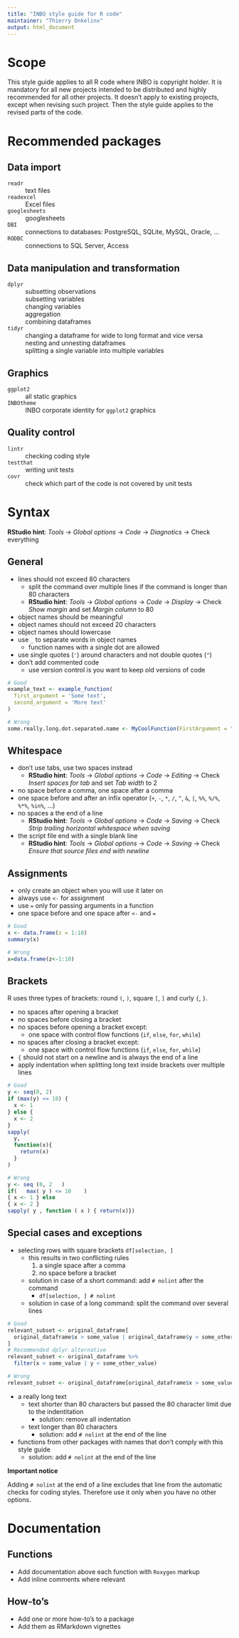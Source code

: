 ```yaml
---
title: "INBO style guide for R code"
maintainer: "Thierry Onkelinx"
output: html_document
---
```


# Scope

This style guide applies to all R code where INBO is copyright holder. It is mandatory for all new projects intended to be distributed and highly recommended for all other projects. It doesn't apply to existing projects, except when revising such project. Then the style guide applies to the revised parts of the code.

# Recommended packages

## Data import

`readr`
  ~ text files

`readexcel`
  ~ Excel files
  
`googlesheets`
  ~ googlesheets

`DBI`
  ~ connections to databases: PostgreSQL, SQLite, MySQL, Oracle, ...
  
`RODBC`
  ~ connections to SQL Server, Access

## Data manipulation and transformation

`dplyr`
  ~ subsetting observations
  ~ subsetting variables
  ~ changing variables
  ~ aggregation
  ~ combining dataframes

`tidyr`
  ~ changing a dataframe for wide to long format and vice versa
  ~ nesting and unnesting dataframes
  ~ splitting a single variable into multiple variables

## Graphics

`ggplot2`
  ~ all static graphics

`INBOtheme`
  ~ INBO corporate identity for `ggplot2` graphics

## Quality control

`lintr`
  ~ checking coding style

`testthat`
  ~ writing unit tests

`covr`
  ~ check which part of the code is not covered by unit tests

# Syntax

**RStudio hint**: _Tools_ -> _Global options_ -> _Code_ -> _Diagnotics_ -> Check everything

## General

- lines should not exceed 80 characters
    - split the command over multiple lines if the command is longer than 80 characters
    - **RStudio hint**: _Tools_ -> _Global options_ -> _Code_ -> _Display_ -> Check _Show margin_ and set _Margin column_ to 80
- object names should be meaningful
- object names should not exceed 20 characters
- object names should lowercase
- use `_` to separate words in object names
    - function names with a single dot are allowed
- use single quotes (`'`) around characters and not double quotes (`"`)
- don't add commented code
    - use version control is you want to keep old versions of code

```r
# Good
example_text <- example_function(
  first_argument = 'Some text', 
  second_argument = 'More text'
)

# Wrong
some.really.long.dot.separated.name <- MyCoolFunction(FirstArgument = "Some text", second.argument = "More text")
```

## Whitespace

- don't use tabs, use two spaces instead
    - **RStudio hint**: _Tools_ -> _Global options_ -> _Code_ -> _Editing_ -> Check _Insert spaces for tab_ and set _Tab width_ to 2
- no space before a comma, one space after a comma
- one space before and after an infix operator (`+`, `-`, `*`, `/`, `^`, `&`, `|`, `%%`, `%/%`, `%*%`, `%in%`, ...)
- no spaces a the end of a line
    - **RStudio hint**: _Tools_ -> _Global options_ -> _Code_ -> _Saving_ -> Check _Strip trailing horizontal whitespace when saving_
- the script file end with a single blank line
    - **RStudio hint**: _Tools_ -> _Global options_ -> _Code_ -> _Saving_ -> Check _Ensure that source files end with newline_

## Assignments

- only create an object when you will use it later on
- always use `<-` for assignment
- use `=` only for passing arguments in a function
- one space before and one space after `<-` and `=`

```r
# Good
x <- data.frame(z = 1:10)
summary(x)

# Wrong
x=data.frame(z<-1:10)
```

## Brackets

R uses three types of brackets: round `(`, `)`, square `[`, `]` and curly `{`, `}`.

- no spaces after opening a bracket
- no spaces before closing a bracket
- no spaces before opening a bracket except:
    - one space with control flow functions (`if`, `else`, `for`, `while`)
- no spaces after closing a bracket except:
    - one space with control flow functions (`if`, `else`, `for`, `while`)
- `{` should not start on a newline and is always the end of a line
- apply indentation when splitting long text inside brackets over multiple lines

```r
# Good
y <- seq(0, 2)
if (max(y) <= 10) {
  x <- 1
} else {
  x <- 2
}
sapply(
  y, 
  function(x){
    return(x)
  }
)

# Wrong
y <- seq (0, 2   )
if(   max( y ) <= 10    )        
{ x <- 1 } else 
{ x <- 2 }
sapply( y , function ( x ) { return(x)})
```

## Special cases and exceptions

- selecting rows with square brackets `df[selection, ]`
    - this results in two conflicting rules
        1. a single space after a comma
        1. no space before a bracket
    - solution in case of a short command: add `# nolint` after the command
        - `df[selection, ] # nolint`
    - solution in case of a long command: split the command over several lines

```r
# Good
relevant_subset <- original_dataframe[
  original_dataframe$x > some_value | original_dataframe$y < some_other_value, 
]
# Recommended dplyr alternative
relevant_subset <- original_dataframe %>%
  filter(x > some_value | y < some_other_value)

# Wrong
relevant_subset <- original_dataframe[original_dataframe$x > some_value | original_dataframe$y < some_other_value, ] # nolint
```

- a really long text
    - text shorter than 80 characters but passed the 80 character limit due to the indentitation
        - solution: remove all indentation
    - text longer than 80 characters
        - solution: add `# nolint` at the end of the line
- functions from other packages with names that don't comply with this style guide
    - solution: add `# nolint` at the end of the line

**Important notice**

Adding `# nolint` at the end of a line excludes that line from the automatic checks for coding styles. Therefore use it only when you have no other options.

# Documentation

## Functions

- Add documentation above each function with `Roxygen` markup
- Add inline comments where relevant

## How-to's

- Add one or more how-to's to a package
- Add them as RMarkdown vignettes
